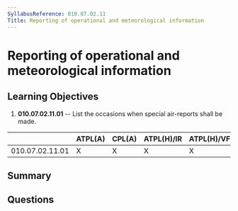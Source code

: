 ```yaml
---
SyllabusReference: 010.07.02.11
Title: Reporting of operational and meteorological information
---
```


# Reporting of operational and meteorological information

## Learning Objectives

1. **010.07.02.11.01** -- List the occasions when special air-reports shall be
   made.

|                 | ATPL(A) | CPL(A) | ATPL(H)/IR | ATPL(H)/VFR | CPL(H) | IR  | CBIR(A) |
| --------------- | ------- | ------ | ---------- | ----------- | ------ | --- | ------- |
| 010.07.02.11.01 | X       | X      | X          | X           | X      | X   |         |

## Summary

## Questions
